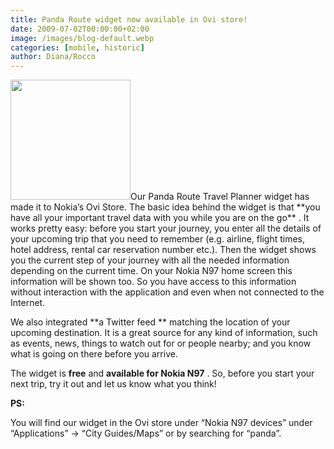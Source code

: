 ```yaml
---
title: Panda Route widget now available in Ovi store!
date: 2009-07-02T00:00:00+02:00
image: /images/blog-default.webp
categories: [mobile, historic]
author: Diana/Rocco
---
```


<div class="entry-content">
<img class="alignleft size-full wp-image-682" title="pandaroute_stream-192x192_" src="http://pavingways.com/wp-content/uploads/pandaroute_stream-192x192_.jpg" alt="" width="192" height="192" />Our Panda Route Travel Planner widget has made it to Nokia’s Ovi Store. The basic idea behind the widget is that **you have all your important travel data with you while you are on the go** . It works pretty easy: before you start your journey, you enter all the details of your upcoming trip that you need to remember (e.g. airline, flight times, hotel address, rental car reservation number etc.). Then the widget shows you the current step of your journey with all the needed information depending on the current time. On your Nokia N97 home screen this information will be shown too. So you have access to this information without interaction with the application and even when not connected to the Internet.



We also integrated **a Twitter feed ** matching the location of your upcoming destination. It is a great source for any kind of information, such as events, news, things to watch out for or people nearby; and you know what is going on there before you arrive.



The widget is **free**  and **available for Nokia N97** . So, before you start your next trip, try it out and let us know what you think!

**PS:** 

You will find our widget in the Ovi store under “Nokia N97 devices” under “Applications” -&gt; “City Guides/Maps” or by searching for “panda”.
</div>

